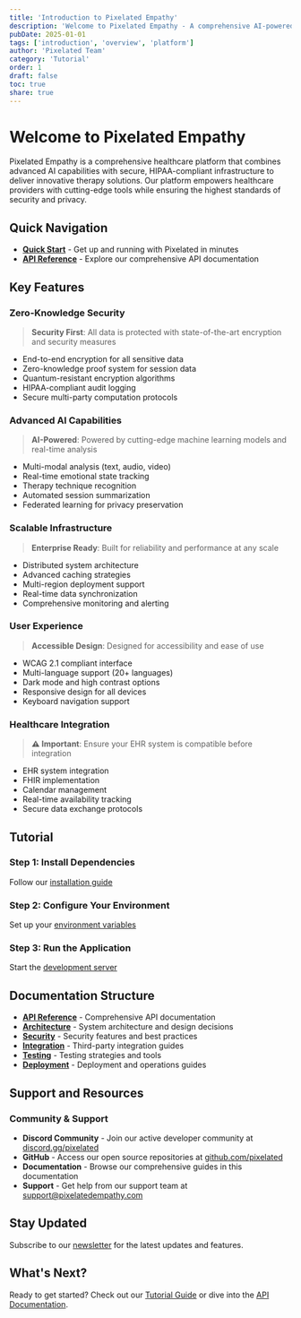 ```yaml
---
title: 'Introduction to Pixelated Empathy'
description: 'Welcome to Pixelated Empathy - A comprehensive AI-powered platform for mental health research and innovation'
pubDate: 2025-01-01
tags: ['introduction', 'overview', 'platform']
author: 'Pixelated Team'
category: 'Tutorial'
order: 1
draft: false
toc: true
share: true
---
```


# Welcome to Pixelated Empathy

Pixelated Empathy is a comprehensive healthcare platform that combines advanced AI capabilities with secure, HIPAA-compliant infrastructure to deliver innovative therapy solutions. Our platform empowers healthcare providers with cutting-edge tools while ensuring the highest standards of security and privacy.

## Quick Navigation

- **[Quick Start](/docs/getting-started)** - Get up and running with Pixelated in minutes
- **[API Reference](/docs/api-reference)** - Explore our comprehensive API documentation

## Key Features

### Zero-Knowledge Security

> **Security First**: All data is protected with state-of-the-art encryption and security measures

- End-to-end encryption for all sensitive data
- Zero-knowledge proof system for session data
- Quantum-resistant encryption algorithms
- HIPAA-compliant audit logging
- Secure multi-party computation protocols

### Advanced AI Capabilities

> **AI-Powered**: Powered by cutting-edge machine learning models and real-time analysis

- Multi-modal analysis (text, audio, video)
- Real-time emotional state tracking
- Therapy technique recognition
- Automated session summarization
- Federated learning for privacy preservation

### Scalable Infrastructure

> **Enterprise Ready**: Built for reliability and performance at any scale

- Distributed system architecture
- Advanced caching strategies
- Multi-region deployment support
- Real-time data synchronization
- Comprehensive monitoring and alerting

### User Experience

> **Accessible Design**: Designed for accessibility and ease of use

- WCAG 2.1 compliant interface
- Multi-language support (20+ languages)
- Dark mode and high contrast options
- Responsive design for all devices
- Keyboard navigation support

### Healthcare Integration

> **⚠️ Important**: Ensure your EHR system is compatible before integration

- EHR system integration
- FHIR implementation
- Calendar management
- Real-time availability tracking
- Secure data exchange protocols

## Tutorial

### Step 1: Install Dependencies
Follow our [installation guide](/docs/getting-started#installation)

### Step 2: Configure Your Environment
Set up your [environment variables](/docs/getting-started#configuration)

### Step 3: Run the Application
Start the [development server](/docs/getting-started#running-the-application)

## Documentation Structure

- **[API Reference](/docs/api-reference)** - Comprehensive API documentation
- **[Architecture](/docs/architecture)** - System architecture and design decisions
- **[Security](/docs/security)** - Security features and best practices
- **[Integration](/docs/integrations)** - Third-party integration guides
- **[Testing](/docs/testing)** - Testing strategies and tools
- **[Deployment](/docs/deployment)** - Deployment and operations guides

## Support and Resources

### Community & Support
- **Discord Community** - Join our active developer community at [discord.gg/pixelated](https://discord.gg/pixelated)
- **GitHub** - Access our open source repositories at [github.com/pixelated](https://github.com/pixelated)
- **Documentation** - Browse our comprehensive guides in this documentation
- **Support** - Get help from our support team at [support@pixelatedempathy.com](mailto:support@pixelatedempathy.com)

## Stay Updated

Subscribe to our [newsletter](https://pixelatedempathy.com/newsletter) for the latest updates and features.

## What's Next?

Ready to get started? Check out our [Tutorial Guide](/docs/getting-started) or dive into the [API Documentation](/docs/api-reference). 
